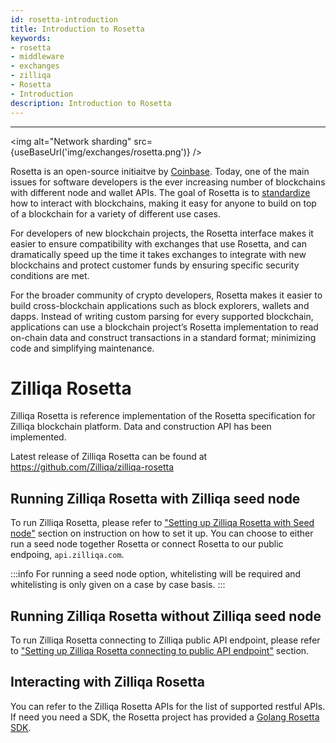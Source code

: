 ```yaml
---
id: rosetta-introduction
title: Introduction to Rosetta
keywords: 
- rosetta
- middleware
- exchanges
- zilliqa
- Rosetta
- Introduction
description: Introduction to Rosetta
---
```


---

<img alt="Network sharding" src={useBaseUrl('img/exchanges/rosetta.png')} />

Rosetta is an open-source initiaitve by [Coinbase](https://blog.coinbase.com/introducing-rosetta-build-once-integrate-your-blockchain-everywhere-9b97d284f5b9). Today, one of the main issues for software developers is the ever increasing number of blockchains with different node and wallet APIs. The goal of Rosetta is to [standardize](https://github.com/coinbase/rosetta-specifications) how to interact with blockchains, making it easy for anyone to build on top of a blockchain for a variety of different use cases.

For developers of new blockchain projects, the Rosetta interface makes it easier to ensure compatibility with exchanges that use Rosetta, and can dramatically speed up the time it takes exchanges to integrate with new blockchains and protect customer funds by ensuring specific security conditions are met.

For the broader community of crypto developers, Rosetta makes it easier to build cross-blockchain applications such as block explorers, wallets and dapps. Instead of writing custom parsing for every supported blockchain, applications can use a blockchain project’s Rosetta implementation to read on-chain data and construct transactions in a standard format; minimizing code and simplifying maintenance.

# Zilliqa Rosetta

Zilliqa Rosetta is reference implementation of the Rosetta specification for Zilliqa blockchain platform. Data and construction API has been implemented. 

Latest release of Zilliqa Rosetta can be found at https://github.com/Zilliqa/zilliqa-rosetta

## Running Zilliqa Rosetta with Zilliqa seed node

To run Zilliqa Rosetta, please refer to ["Setting up Zilliqa Rosetta with Seed node"](rosetta-setting-up-seed-node) section on instruction on how to set it up. You can choose to either run a seed node together Rosetta or connect Rosetta to our public endpoing, `api.zilliqa.com`. 

:::info
For running a seed node option, whitelisting will be required and whitelisting is only given on a case by case basis.
:::

## Running Zilliqa Rosetta without Zilliqa seed node

To run Zilliqa Rosetta connecting to Zilliqa public API endpoint, please refer to ["Setting up Zilliqa Rosetta connecting to public API endpoint"](rosetta-setting-up-no-seed-node) section.

## Interacting with Zilliqa Rosetta

You can refer to the Zilliqa Rosetta APIs for the list of supported restful APIs. If need you need a SDK, the Rosetta project has provided a [Golang Rosetta SDK](https://github.com/coinbase/rosetta-sdk-go).